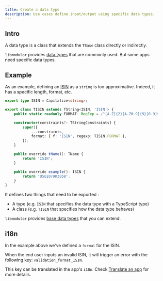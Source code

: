 ```yaml
---
title: Create a data type
description: Use cases define input/output using specific data types.
---
```


## Intro

A data type is a class that extends the `TBase` class directly or indirectly.

`libmodulor` provides [data types](../references/data-types) that are commonly used.
But some apps need specific data types.

## Example

As an example, defining an [ISIN](https://www.isin.org) as a `string` is too approximative.
Indeed, it has a specific length, format, etc.

```typescript title="src/dt/TISIN.ts"
export type ISIN = Capitalize<string>;

export class TISIN extends TString<ISIN, 'ISIN'> {
    public static readonly FORMAT: RegExp = /^[A-Z]{2}[A-Z0-9]{9}[0-9]$/;

    constructor(constraints?: TStringConstraints) {
        super({
            ...constraints,
            format: { f: 'ISIN', regexp: TISIN.FORMAT },
        });
    }

    public override tName(): TName {
        return 'ISIN';
    }

    public override example(): ISIN {
        return 'US02079K3059';
    }
}
```

It defines two things that need to be exported :

- A type (e.g. `ISIN` that specifies the data type with a TypeScript type)
- A class (e.g. `TISIN` that specifies how the data type behaves)

`libmodulor` provides [base data types](https://github.com/c100k/libmodulor/tree/master/dist/esm/dt/base) that you can extend.

## i18n

In the example above we've defined a `format` for the ISIN.

When the end user inputs an invalid ISIN, it will trigger an error with the following key: `validation_format_ISIN`.

This key can be translated in the app's `i18n`. Check [Translate an app](./translate-app) for more details.
